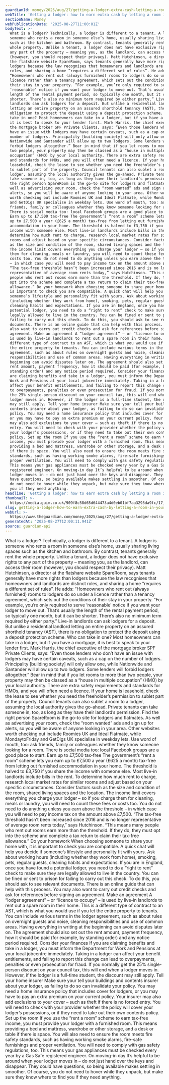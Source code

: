 ```yaml
---
guardianId: money/2025/aug/27/getting-a-lodger-extra-cash-letting-a-room-in-your-home
webTitle: 'Getting a lodger: how to earn extra cash by letting a room in your home'
sectionName: Money
webPublicationDate: '2025-08-27T11:00:01Z'
bodyText: >-
  What is a lodger? Technically, a lodger is different to a tenant. A lodger is
  someone who rents a room in someone else’s home, usually sharing living spaces
  such as the kitchen and bathroom. By contrast, tenants generally rent the
  whole property. Unlike a tenant, a lodger does not have exclusive rights to
  any part of the property – meaning you, as the landlord, can access their room
  (however, you should respect their privacy). Matt Hutchinson, a director at
  the flatshare website SpareRoom, says tenants generally have more rights than
  lodgers because the law recognises that homeowners and landlords are distinct
  roles, and sharing a home “requires a different set of rules”. He adds:
  “Homeowners who rent out (always furnished) rooms to lodgers do so under a
  licence rather than a tenancy agreement, which sets out the conditions of
  their stay in your property. “For example, you’re only required to serve
  ‘reasonable’ notice if you want your lodger to move out. That’s usually the
  length of the rental payment period, so typically one month, but it can be
  shorter. There’s also no minimum term required by either party.” Live-in
  landlords can ask lodgers for a deposit. But unlike a residential landlord
  letting an entire property on an assured shorthold tenancy (AST), there is no
  obligation to protect the deposit using a deposit protection scheme. Who can
  take in one? Most homeowners can take in a lodger, but if you have a mortgage,
  it is best to speak to your lender first. Mark Harris, the chief executive of
  the mortgage broker SPF Private Clients, says: “Even those lenders who don’t
  have an issue with lodgers may have certain caveats, such as a cap on the
  number of lodgers. Principality [building society] will only allow one, while
  Nationwide and Santander will allow up to two lodgers. Some lenders will
  forbid lodgers altogether.” Bear in mind that if you let rooms to more than
  two people, your property may then be classed as a “house in multiple
  occupation” (HMO) by your local authority. There are extra safety requirements
  and standards for HMOs, and you will often need a licence. If your home is
  leasehold, check the lease to see whether you need the freeholder’s permission
  to sublet part of the property. Council tenants can also sublet a room to a
  lodger, assuming the local authority gives the go-ahead. Private tenants can
  take someone in, too, as long as they have their landlord’s permission. Find
  the right person SpareRoom is the go-to site for lodgers and flatmates. As
  well as advertising your room, check the “room wanted” ads and sign up for
  alerts, so you will be aware of anyone looking in your area. Other websites
  worth checking out include Roomies UK and Ideal Flatmate, while MondaytoFriday
  and GetDigs UK specialise in weekday lets. Use word of mouth, too: ask
  friends, family or colleagues whether they know someone looking for a room.
  There is social media too: local Facebook groups are a good place to start.
  Earn up to £7,500 tax-free The government’s “rent a room” scheme lets you earn
  up to £7,500 a year (£625 a month) tax-free from letting out furnished
  accommodation in your home. The threshold is halved to £3,750 if you share the
  income with someone else. Most live-in landlords include bills in the rent. To
  determine how much rent to charge, research local market rates for similar
  rooms and adjust based on your specific circumstances. Consider factors such
  as the size and condition of the room, shared living spaces and the location.
  The income limit covers everything you charge your lodger – so if you charge
  them for cleaning, meals or laundry, you will need to count these fees or
  costs too. You do not need to do anything unless you earn above the threshold
  – in which case you will need to pay income tax on the amount above £7,500.
  “The tax-free threshold hasn’t been increased since 2016 and is no longer
  representative of average room rents today,” says Hutchinson. “This means many
  people who rent out rooms earn more than the threshold. If they do, they must
  opt into the scheme and complete a tax return to claim their tax-free
  allowance.” Do your homework When choosing someone to share your home with, it
  is important to check you are compatible. A quick chat will help you decide if
  someone’s lifestyle and personality fit with yours. Ask about working hours
  (including whether they work from home), smoking, pets, regular guests,
  cleaning habits and expectations. If you are in England, once you have found a
  potential lodger, you need to do a “right to rent” check to make sure they are
  legally allowed to live in the country. You can be fined or sent to prison for
  failing to carry out this check. To do this, you should ask to see relevant
  documents. There is an online guide that can help with this process. You may
  also want to carry out credit checks and ask for references before signing an
  agreement. Make an agreement A “lodger agreement” – or “licence to occupy” –
  is used by live-in landlords to rent out a spare room in their home. This is a
  different type of contract to an AST, which is what you would use if you let
  the entire property to tenants. You can include various terms in the lodger
  agreement, such as about rules on overnight guests and noise, cleaning
  responsibilities and use of common areas. Having everything in writing at the
  beginning can avoid disputes later on. The agreement should also set out the
  rent amount, payment frequency, how it should be paid (for example, by
  standing order) and any notice period required. Consider your finances If you
  are claiming benefits and take in a lodger, you must inform the Department for
  Work and Pensions at your local jobcentre immediately. Taking in a lodger can
  affect your benefit entitlements, and failing to report this change can lead
  to overpayments, penalties or even prosecution for fraud. If you normally get
  the 25% single-person discount on your council tax, this will end when a
  lodger moves in. However, if the lodger is a full-time student, the discount
  may still apply. Tell your home insurer Make sure your tell your buildings and
  contents insurer about your lodger, as failing to do so can invalidate your
  policy. You may need a home insurance policy that includes cover for lodgers,
  or you may have to pay an extra premium on your current policy. Your insurer
  may also add exclusions to your cover – such as theft if there is no forced
  entry. You will need to check with your provider whether the policy will cover
  your lodger’s possessions, or if they need to take out their own contents
  policy. Set up the room If you use the “rent a room” scheme to earn tax-free
  income, you must provide your lodger with a furnished room. This means
  providing a bed and mattress, wardrobe or other storage, and a desk or table
  if there is space. You will also need to ensure the room meets fire safety
  standards, such as having working smoke alarms, fire-safe furnishings and
  proper ventilation. You will need to comply with gas safety regulations, too.
  This means your gas appliances must be checked every year by a Gas Safe
  registered engineer. On moving-in day It’s helpful to be around when your
  lodger moves in – do not just hand over the keys and disappear. They could
  have questions, so being available makes settling in smoother. Of course, you
  do not need to hover while they unpack, but make sure they know where to find
  you if they need anything.
headline: 'Getting a lodger: how to earn extra cash by letting a room in your home'
thumbnail: >-
  https://media.guim.co.uk/909f8c58d65d644473a4d0eb01bf7aa3295da9fc/17_0_2418_1934/500.jpg
slug: getting-a-lodger-how-to-earn-extra-cash-by-letting-a-room-in-your-home
webUrl: >-
  https://www.theguardian.com/money/2025/aug/27/getting-a-lodger-extra-cash-letting-a-room-in-your-home
generatedAt: '2025-08-27T12:00:11.941Z'
source: guardian-api
---
```

What is a lodger? Technically, a lodger is different to a tenant. A lodger is someone who rents a room in someone else’s home, usually sharing living spaces such as the kitchen and bathroom. By contrast, tenants generally rent the whole property. Unlike a tenant, a lodger does not have exclusive rights to any part of the property – meaning you, as the landlord, can access their room (however, you should respect their privacy). Matt Hutchinson, a director at the flatshare website SpareRoom, says tenants generally have more rights than lodgers because the law recognises that homeowners and landlords are distinct roles, and sharing a home “requires a different set of rules”. He adds: “Homeowners who rent out (always furnished) rooms to lodgers do so under a licence rather than a tenancy agreement, which sets out the conditions of their stay in your property. “For example, you’re only required to serve ‘reasonable’ notice if you want your lodger to move out. That’s usually the length of the rental payment period, so typically one month, but it can be shorter. There’s also no minimum term required by either party.” Live-in landlords can ask lodgers for a deposit. But unlike a residential landlord letting an entire property on an assured shorthold tenancy (AST), there is no obligation to protect the deposit using a deposit protection scheme. Who can take in one? Most homeowners can take in a lodger, but if you have a mortgage, it is best to speak to your lender first. Mark Harris, the chief executive of the mortgage broker SPF Private Clients, says: “Even those lenders who don’t have an issue with lodgers may have certain caveats, such as a cap on the number of lodgers. Principality [building society] will only allow one, while Nationwide and Santander will allow up to two lodgers. Some lenders will forbid lodgers altogether.” Bear in mind that if you let rooms to more than two people, your property may then be classed as a “house in multiple occupation” (HMO) by your local authority. There are extra safety requirements and standards for HMOs, and you will often need a licence. If your home is leasehold, check the lease to see whether you need the freeholder’s permission to sublet part of the property. Council tenants can also sublet a room to a lodger, assuming the local authority gives the go-ahead. Private tenants can take someone in, too, as long as they have their landlord’s permission. Find the right person SpareRoom is the go-to site for lodgers and flatmates. As well as advertising your room, check the “room wanted” ads and sign up for alerts, so you will be aware of anyone looking in your area. Other websites worth checking out include Roomies UK and Ideal Flatmate, while MondaytoFriday and GetDigs UK specialise in weekday lets. Use word of mouth, too: ask friends, family or colleagues whether they know someone looking for a room. There is social media too: local Facebook groups are a good place to start. Earn up to £7,500 tax-free The government’s “rent a room” scheme lets you earn up to £7,500 a year (£625 a month) tax-free from letting out furnished accommodation in your home. The threshold is halved to £3,750 if you share the income with someone else. Most live-in landlords include bills in the rent. To determine how much rent to charge, research local market rates for similar rooms and adjust based on your specific circumstances. Consider factors such as the size and condition of the room, shared living spaces and the location. The income limit covers everything you charge your lodger – so if you charge them for cleaning, meals or laundry, you will need to count these fees or costs too. You do not need to do anything unless you earn above the threshold – in which case you will need to pay income tax on the amount above £7,500. “The tax-free threshold hasn’t been increased since 2016 and is no longer representative of average room rents today,” says Hutchinson. “This means many people who rent out rooms earn more than the threshold. If they do, they must opt into the scheme and complete a tax return to claim their tax-free allowance.” Do your homework When choosing someone to share your home with, it is important to check you are compatible. A quick chat will help you decide if someone’s lifestyle and personality fit with yours. Ask about working hours (including whether they work from home), smoking, pets, regular guests, cleaning habits and expectations. If you are in England, once you have found a potential lodger, you need to do a “right to rent” check to make sure they are legally allowed to live in the country. You can be fined or sent to prison for failing to carry out this check. To do this, you should ask to see relevant documents. There is an online guide that can help with this process. You may also want to carry out credit checks and ask for references before signing an agreement. Make an agreement A “lodger agreement” – or “licence to occupy” – is used by live-in landlords to rent out a spare room in their home. This is a different type of contract to an AST, which is what you would use if you let the entire property to tenants. You can include various terms in the lodger agreement, such as about rules on overnight guests and noise, cleaning responsibilities and use of common areas. Having everything in writing at the beginning can avoid disputes later on. The agreement should also set out the rent amount, payment frequency, how it should be paid (for example, by standing order) and any notice period required. Consider your finances If you are claiming benefits and take in a lodger, you must inform the Department for Work and Pensions at your local jobcentre immediately. Taking in a lodger can affect your benefit entitlements, and failing to report this change can lead to overpayments, penalties or even prosecution for fraud. If you normally get the 25% single-person discount on your council tax, this will end when a lodger moves in. However, if the lodger is a full-time student, the discount may still apply. Tell your home insurer Make sure your tell your buildings and contents insurer about your lodger, as failing to do so can invalidate your policy. You may need a home insurance policy that includes cover for lodgers, or you may have to pay an extra premium on your current policy. Your insurer may also add exclusions to your cover – such as theft if there is no forced entry. You will need to check with your provider whether the policy will cover your lodger’s possessions, or if they need to take out their own contents policy. Set up the room If you use the “rent a room” scheme to earn tax-free income, you must provide your lodger with a furnished room. This means providing a bed and mattress, wardrobe or other storage, and a desk or table if there is space. You will also need to ensure the room meets fire safety standards, such as having working smoke alarms, fire-safe furnishings and proper ventilation. You will need to comply with gas safety regulations, too. This means your gas appliances must be checked every year by a Gas Safe registered engineer. On moving-in day It’s helpful to be around when your lodger moves in – do not just hand over the keys and disappear. They could have questions, so being available makes settling in smoother. Of course, you do not need to hover while they unpack, but make sure they know where to find you if they need anything.
